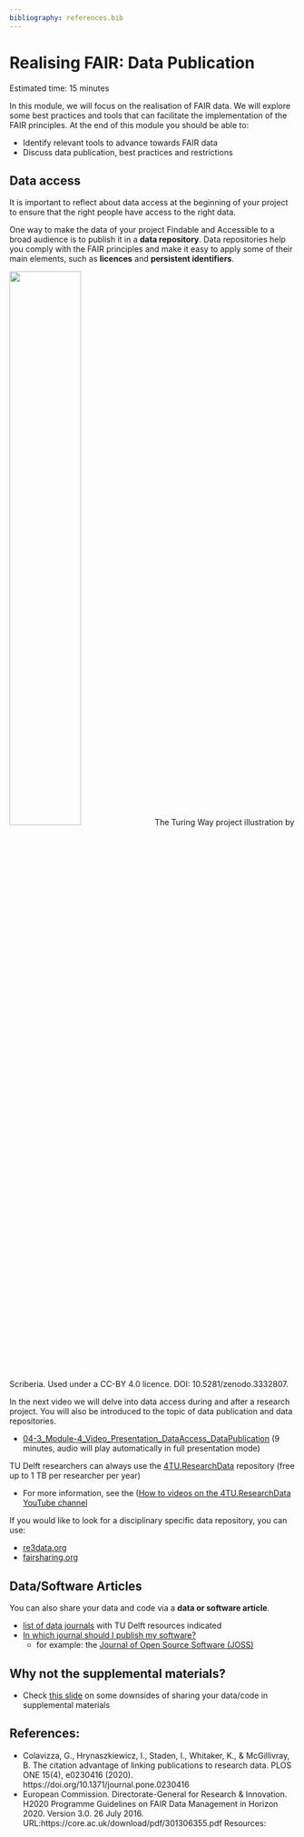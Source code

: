 ```yaml
---
bibliography: references.bib
---
```


# Realising FAIR: Data Publication {#realisingFAIR3}
Estimated time: 15 minutes

In this module, we will focus on the realisation of FAIR data. 
We will explore some best practices and tools that can facilitate the implementation of the FAIR principles. 
At the end of this module you should be able to:

*	Identify relevant tools to advance towards FAIR data 
* Discuss data publication, best practices and restrictions

## Data access 
It is important to reflect about data access at the beginning of your project to ensure that the right people have access to the right data. 

One way to make the data of your project Findable and Accessible to a broad audience is to publish it in a **data repository**. Data repositories help you comply with the FAIR principles and make it easy to apply some of their main elements, such as **licences** and **persistent identifiers**.

![](https://raw.githubusercontent.com/alan-turing-institute/the-turing-way/main/book/website/figures/DOI.jpg){width="50%"} 
The Turing Way project illustration by Scriberia. Used under a CC-BY 4.0 licence. DOI: 10.5281/zenodo.3332807.

In the next video we will delve into data access during and after a research project. You will also be introduced to the topic of data publication and data repositories.

* [04-3_Module-4_Video_Presentation_DataAccess_DataPublication](https://surfdrive.surf.nl/files/index.php/s/BTkvi60tdX51l95) (9 minutes, audio will play automatically in full presentation mode)

TU Delft researchers can always use the [4TU.ResearchData](https://data.4tu.nl/info//en/) repository (free up to 1 TB per researcher per year)

* For more information, see the ([How to videos on the 4TU.ResearchData YouTube channel](https://www.youtube.com/channel/UCn5humJTp8aeCwRCOr8ec4w)

If you would like to look for a disciplinary specific data repository, you can use: 

* [re3data.org](https://www.re3data.org/)
* [fairsharing.org](https://fairsharing.org/)

## Data/Software Articles

You can also share your data and code via a **data or software article**. 

* [list of data journals](https://openworking.wordpress.com/2022/02/17/publishing-a-data-article/) with TU Delft resources indicated
* [In which journal should I publish my software?](https://www.software.ac.uk/which-journals-should-i-publish-my-software)
    * for example: the [Journal of Open Source Software (JOSS)](https://joss.theoj.org/)
    
## Why not the supplemental materials? 
* Check [this slide](https://estherplomp.github.io/PRES-data-software/#27) on some downsides of sharing your data/code in supplemental materials

## References:
*	Colavizza, G., Hrynaszkiewicz, I., Staden, I., Whitaker, K., & McGillivray, B. The citation advantage of linking publications to research data. PLOS ONE 15(4), e0230416 (2020). https://doi.org/10.1371/journal.pone.0230416
*	European Commission. Directorate-General for Research & Innovation. H2020 Programme Guidelines on FAIR Data Management in Horizon 2020. Version 3.0. 26 July 2016. URL:https://core.ac.uk/download/pdf/301306355.pdf
Resources:

